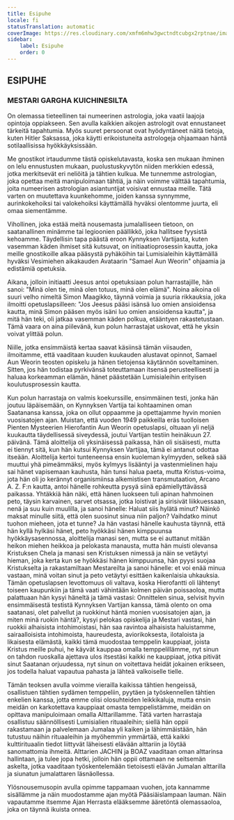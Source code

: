 ```yaml
---
title: Esipuhe
locale: fi
statusTranslation: automatic
coverImage: https://res.cloudinary.com/xmfm6mhw3gwctndtcubgx2rptnae/image/upload/v1741354450/small_cover_tratado_esoterico_de_astrologia_hermetica_6210a35442.webp
sidebar:
    label: Esipuhe
    order: 0
---
```

## ESIPUHE

### MESTARI GARGHA KUICHINESILTA

On olemassa tieteellinen tai numeerinen astrologia, joka vaatii laajoja opintoja oppiakseen. Sen avulla kaikkien aikojen astrologit ovat ennustaneet tärkeitä tapahtumia. Myös suuret persoonat ovat hyödyntäneet näitä tietoja, kuten Hitler Saksassa, joka käytti erikoistuneita astrologeja ohjaamaan häntä sotilaallisissa hyökkäyksissään.

Me gnostikot irtaudumme tästä opiskelutavasta, koska sen mukaan ihminen on lelu ennustusten mukaan, puolustuskyvytön niiden merkkien edessä, jotka merkitsevät eri neliöitä ja tähtien kulkua. Me tunnemme astrologian, joka opettaa meitä manipuloimaan tähtiä, ja näin voimme välttää tapahtumia, joita numeerisen astrologian asiantuntijat voisivat ennustaa meille. Tätä varten on muutettava kuunkehomme, joiden kanssa synnymme, aurinkokehoiksi tai valokehoiksi käyttämällä hyväksi olentomme juurta, eli omaa siementämme.

Vihollinen, joka estää meitä nousemasta jumalalliseen tietoon, on saatanallinen minämme tai legioonien päällikkö, joka hallitsee fyysistä kehoamme. Täydellisin tapa päästä eroon Kynnyksen Vartijasta, kuten vasemman käden ihmiset sitä kutsuvat, on initiaatioprosessin kautta, joka meille gnostikoille alkaa pääsystä pyhäköihin tai Lumisialeihin käyttämällä hyväksi Vesimiehen aikakauden Avataarin "Samael Aun Weorin" ohjaamia ja edistämiä opetuksia.

Aikana, jolloin initiaatti Jeesus antoi opetuksiaan polun harrastajille, hän sanoi: "Minä olen tie, minä olen totuus, minä olen elämä". Noina aikoina oli suuri velho nimeltä Simon Maagikko, täynnä voimia ja suuria rikkauksia, joka ilmoitti opetuslapsilleen: "Jos Jeesus pääsi isänsä luo omien ansioidensa kautta, minä Simon pääsen myös isäni luo omien ansioidensa kautta", ja mitä hän teki, oli jatkaa vasemman käden polkua, etääntyen rakastetustaan. Tämä vaara on aina piilevänä, kun polun harrastajat uskovat, että he yksin voivat ylittää polun.

Niille, jotka ensimmäistä kertaa saavat käsiinsä tämän viisauden, ilmoitamme, että vaaditaan kuuden kuukauden alustavat opinnot, Samael Aun Weorin teosten opiskelu ja hänen tietojensa käytännön soveltaminen. Sitten, jos hän todistaa pyrkivänsä toteuttamaan itsensä perusteellisesti ja haluaa korkeamman elämän, hänet päästetään Lumisialeihin erityisen koulutusprosessin kautta.

Kun polun harrastaja on valmis koekurssille, ensimmäinen testi, jonka hän joutuu läpäisemään, on Kynnyksen Vartija tai kohtaaminen oman Saatanansa kanssa, joka on ollut oppaamme ja opettajamme hyvin monien vuosisatojen ajan. Muistan, että vuoden 1949 paikkeilla eräs tuolloisen Pienten Mysteerien Hierofantin Aun Weorin opetuslapsi, oltuaan yli neljä kuukautta täydellisessä siveydessä, joutui Vartijan testiin heinäkuun 27. päivänä. Tämä aloittelija oli yksinäisessä paikassa, hän oli sisäisesti, mutta ei tiennyt sitä, kun hän kutsui Kynnyksen Vartijaa, tämä ei antanut odottaa itseään. Aloittelija kertoi tunteneensa ensin kuoleman kylmyyden, selkeä sää muuttui yhä pimeämmäksi, myös kylmyys lisääntyi ja vastenmielinen haju sai hänet vapisemaan kauhusta, hän tunsi halua paeta, mutta Kristus-voima, jota hän oli jo kerännyt organismiinsa alkemistisen transmutaation, Arcano A. Z. F:n kautta, antoi hänelle rohkeutta pysyä siinä epämiellyttävässä paikassa. Yhtäkkiä hän näki, että hänen luokseen tuli apinan hahmoinen peto, täysin karvainen, sarvet otsassa, jotka loistivat ja sirisivät liikkuessaan, nenä ja suu kuin muulilla, ja sanoi hänelle: Haluat siis hylätä minut? Näinkö maksat minulle siitä, että olen suosinut sinua niin paljon? Vaihdatko minut tuohon mieheen, jota et tunne? Ja hän vastasi hänelle kauhusta täynnä, että hän kyllä hylkäsi hänet, peto hyökkäsi hänen kimppuunsa hyökkäysasennossa, aloittelija manasi sen, mutta se ei auttanut mitään heikon miehen heikkoa ja pelokasta manausta, mutta hän muisti olevansa Kristuksen Chela ja manasi sen Kristuksen nimessä ja näin se vetäytyi hieman, joka kerta kun se hyökkäsi hänen kimppuunsa, hän pyysi suojaa Kristukselta ja rakastamiltaan Mestareilta ja sanoi hänelle: et voi enää minua vastaan, minä voitan sinut ja peto vetäytyi esittäen kaikenlaisia uhkauksia. Tämän opetuslapsen levottomuus oli valtava, koska Hierofantti oli lähtenyt toiseen kaupunkiin ja tämä vaati vähintään kolmen päivän poissaoloa, mutta palattuaan hän kysyi häneltä ja tämä vastasi: Onnittelen sinua, selvisit hyvin ensimmäisestä testistä Kynnyksen Vartijan kanssa, tämä olento on oma saatanasi, olet palvellut ja ruokkinut häntä monien vuosisatojen ajan, ja miten minä ruokin häntä?, kysyi pelokas opiskelija ja Mestari vastasi, hän ruokkii alhaisista intohimoistasi, hän saa ravintoa alhaisista haluistamme, sairaalloisista intohimoista, haureudesta, aviorikoksesta, ilotaloista ja likaisesta elämästä, kaikki tämä muodostaa temppelin kauppiaat, joista Kristus meille puhui, he käyvät kauppaa omalla temppelillämme, nyt sinun on tahdon ruoskalla ajettava ulos itsestäsi kaikki ne kauppiaat, jotka pitivät sinut Saatanan orjuudessa, nyt sinun on voitettava heidät jokainen erikseen, jos todella haluat vapautua pahasta ja lähteä valkoiselle tielle.

Tämän teoksen avulla voimme vierailla kaikissa tähtien hengeissä, osallistuen tähtien sydämen temppeliin, pyytäen ja työskennellen tähtien enkelien kanssa, jotta emme olisi olosuhteiden leikkikaluja, mutta ensin meidän on karkotettava kauppiaat omasta temppelistämme, meidän on opittava manipuloimaan omalla Alttarillamme. Tätä varten harrastaja osallistuu säännöllisesti Lumisialien rituaaleihin; siellä hän oppii rakastamaan ja palvelemaan Jumalaa yli kaiken ja lähimmäistään, hän tutustuu näihin rituaaleihin ja myöhemmin ymmärtää, että kaikki kulttirituaalin tiedot liittyvät läheisesti elävään alttariin ja löytää sanomattomia ihmeitä. Alttarien JACHIN ja BOAZ vaaditaan oman alttarinsa hallintaan, ja tulee jopa hetki, jolloin hän oppii ottamaan ne seitsemän askelta, jotka vaaditaan työskentelemään tietoisesti elävän Jumalan alttarilla ja siunatun jumalattaren läsnäollessa.

Ylösnousemusopin avulla opimme tappamaan vuohen, jota kannamme sisällämme ja näin muodostamme ajan myötä Pääsiäislampaan lauman. Näin vapautamme itsemme Ajan Herrasta elääksemme ääretöntä olemassaoloa, joka on täynnä ikuista onnea.

